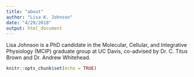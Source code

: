 ```yaml
---
title: "about"
author: "Lisa K. Johnson"
date: "4/29/2018"
output: html_document
---
```


Lisa Johnson is a PhD candidate in the Molecular, Cellular, and Integrative Physiology (MCIP) graduate group at UC Davis, co-advised by Dr. C. Titus Brown and Dr. Andrew Whitehead.

```r
knitr::opts_chunk$set(echo = TRUE)
```

